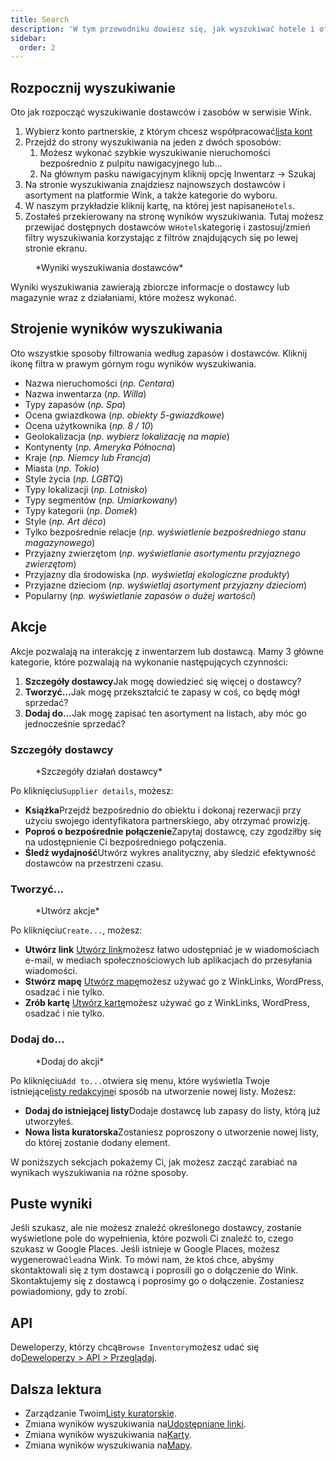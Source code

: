 ```yaml
---
title: Search
description: 'W tym przewodniku dowiesz się, jak wyszukiwać hotele i oferty.'
sidebar:
  order: 2
---
```


## Rozpocznij wyszukiwanie

Oto jak rozpocząć wyszukiwanie dostawców i zasobów w serwisie Wink.

1. Wybierz konto partnerskie, z którym chcesz współpracować[lista kont](https://studio.wink.travel/company/list)
2. Przejdź do strony wyszukiwania na jeden z dwóch sposobów:
   1. Możesz wykonać szybkie wyszukiwanie nieruchomości bezpośrednio z pulpitu nawigacyjnego lub...
   2. Na głównym pasku nawigacyjnym kliknij opcję Inwentarz → Szukaj
3. Na stronie wyszukiwania znajdziesz najnowszych dostawców i asortyment na platformie Wink, a także kategorie do wyboru.
4. W naszym przykładzie kliknij kartę, na której jest napisane`Hotels`.
5. Zostałeś przekierowany na stronę wyników wyszukiwania. Tutaj możesz przewijać dostępnych dostawców w`Hotels`kategorię i zastosuj/zmień filtry wyszukiwania korzystając z filtrów znajdujących się po lewej stronie ekranu.

<figure>
  <CloudinaryImage width="700" height="570" resize="scale" quality="best" alt="Wyniki wyszukiwania" src="academy/search-results" errorImage="noimage_opaque_nyrtl0.png" />

  <figcaption>*Wyniki wyszukiwania dostawców*</figcaption>
</figure>


Wyniki wyszukiwania zawierają zbiorcze informacje o dostawcy lub magazynie wraz z działaniami, które możesz wykonać.

## Strojenie wyników wyszukiwania

Oto wszystkie sposoby filtrowania według zapasów i dostawców. Kliknij ikonę filtra w prawym górnym rogu wyników wyszukiwania.

* Nazwa nieruchomości (*np. Centara*)
* Nazwa inwentarza (*np. Willa*)
* Typy zapasów (*np. Spa*)
* Ocena gwiazdkowa (*np. obiekty 5-gwiazdkowe*)
* Ocena użytkownika (*np. 8 / 10*)
* Geolokalizacja (*np. wybierz lokalizację na mapie*)
* Kontynenty (*np. Ameryka Północna*)
* Kraje (*np. Niemcy lub Francja*)
* Miasta (*np. Tokio*)
* Style życia (*np. LGBTQ*)
* Typy lokalizacji (*np. Lotnisko*)
* Typy segmentów (*np. Umiarkowany*)
* Typy kategorii (*np. Domek*)
* Style (*np. Art déco*)
* Tylko bezpośrednie relacje (*np. wyświetlenie bezpośredniego stanu magazynowego*)
* Przyjazny zwierzętom (*np. wyświetlanie asortymentu przyjaznego zwierzętom*)
* Przyjazny dla środowiska (*np. wyświetlaj ekologiczne produkty*)
* Przyjazne dzieciom (*np. wyświetlaj asortyment przyjazny dzieciom*)
* Popularny (*np. wyświetlanie zapasów o dużej wartości*)

## Akcje

Akcje pozwalają na interakcję z inwentarzem lub dostawcą. Mamy 3 główne kategorie, które pozwalają na wykonanie następujących czynności:

1. **Szczegóły dostawcy**Jak mogę dowiedzieć się więcej o dostawcy?
2. **Tworzyć...**&#x4A;ak mogę przekształcić te zapasy w coś, co będę mógł sprzedać?
3. **Dodaj do...**&#x4A;ak mogę zapisać ten asortyment na listach, aby móc go jednocześnie sprzedać?

### Szczegóły dostawcy

<figure>
  <CloudinaryImage width="350" height="190" resize="scale" quality="best" alt="Szczegóły dostawcy" src="academy/supplier-details" errorImage="noimage_opaque_nyrtl0.png" />

  <figcaption>*Szczegóły działań dostawcy*</figcaption>
</figure>


Po kliknięciu`Supplier details`, możesz:

* **Książka**Przejdź bezpośrednio do obiektu i dokonaj rezerwacji przy użyciu swojego identyfikatora partnerskiego, aby otrzymać prowizję.
* **Poproś o bezpośrednie połączenie**Zapytaj dostawcę, czy zgodziłby się na udostępnienie Ci bezpośredniego połączenia.
* **Śledź wydajność**Utwórz wykres analityczny, aby śledzić efektywność dostawców na przestrzeni czasu.

### Tworzyć...

<figure>
  <CloudinaryImage width="350" height="238" resize="scale" quality="best" alt="Akcje" src="academy/inventory-actions" errorImage="noimage_opaque_nyrtl0.png" />

  <figcaption>*Utwórz akcje*</figcaption>
</figure>


Po kliknięciu`Create...`, możesz:

* **Utwórz link** [Utwórz link](/studio/shareable-links)możesz łatwo udostępniać je w wiadomościach e-mail, w mediach społecznościowych lub aplikacjach do przesyłania wiadomości.
* **Stwórz mapę** [Utwórz mapę](/studio/maps)możesz używać go z WinkLinks, WordPress, osadzać i nie tylko.
* **Zrób kartę** [Utwórz kartę](/studio/cards)możesz używać go z WinkLinks, WordPress, osadzać i nie tylko.

### Dodaj do...

<figure>
  <CloudinaryImage width="350" height="203" resize="scale" quality="best" alt="Akcje" src="academy/add-to" errorImage="noimage_opaque_nyrtl0.png" />

  <figcaption>*Dodaj do akcji*</figcaption>
</figure>


Po kliknięciu`Add to...`otwiera się menu, które wyświetla Twoje istniejące[listy redakcyjne](/studio/curated-lists)i sposób na utworzenie nowej listy. Możesz:

* **Dodaj do istniejącej listy**Dodaje dostawcę lub zapasy do listy, którą już utworzyłeś.
* **Nowa lista kuratorska**Zostaniesz poproszony o utworzenie nowej listy, do której zostanie dodany element.

W poniższych sekcjach pokażemy Ci, jak możesz zacząć zarabiać na wynikach wyszukiwania na różne sposoby.

## Puste wyniki

Jeśli szukasz, ale nie możesz znaleźć określonego dostawcy, zostanie wyświetlone pole do wypełnienia, które pozwoli Ci znaleźć to, czego szukasz w Google Places. Jeśli istnieje w Google Places, możesz wygenerować`lead`na Wink.
To mówi nam, że ktoś chce, abyśmy skontaktowali się z tym dostawcą i poprosili go o dołączenie do Wink. Skontaktujemy się z dostawcą i poprosimy go o dołączenie. Zostaniesz powiadomiony, gdy to zrobi.

## API

Deweloperzy, którzy chcą`Browse Inventory`możesz udać się do[Deweloperzy > API > Przeglądaj](/developers/apis/#browse-api).

## Dalsza lektura

* Zarządzanie Twoim[Listy kuratorskie](/studio/curated-lists).
* Zmiana wyników wyszukiwania na[Udostępniane linki](/studio/shareable-links).
* Zmiana wyników wyszukiwania na[Karty](/studio/cards).
* Zmiana wyników wyszukiwania na[Mapy](/studio/maps).

